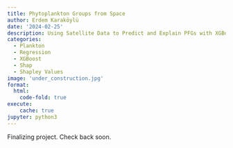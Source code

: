 ```yaml
---
title: Phytoplankton Groups from Space
author: Erdem Karaköylü
date: '2024-02-25'
description: Using Satellite Data to Predict and Explain PFGs with XGBoost and Shap
categories:
  - Plankton
  - Regression
  - XGBoost
  - Shap
  - Shapley Values
image: 'under_construction.jpg'
format:
  html:
    code-fold: true
execute: 
    cache: true
jupyter: python3
---
```



Finalizing project. Check back soon.